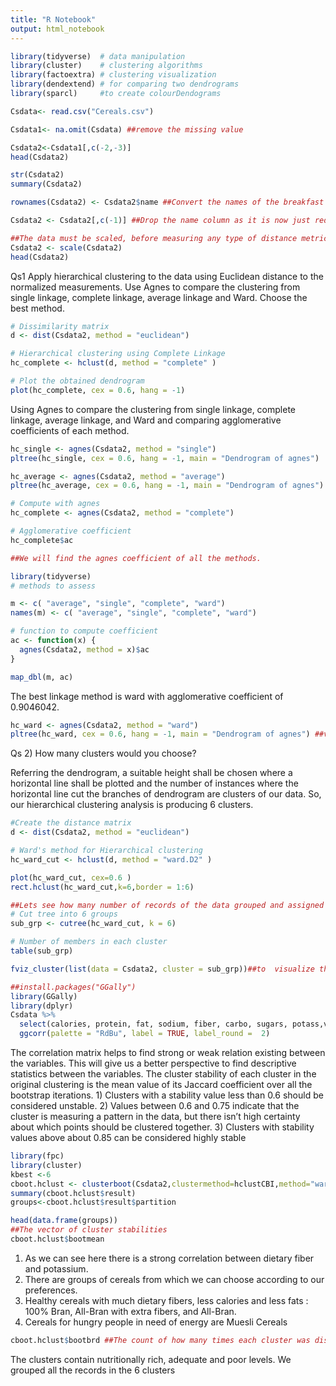 ---
title: "R Notebook"
output: html_notebook
---

```{r}
library(tidyverse)  # data manipulation
library(cluster)    # clustering algorithms
library(factoextra) # clustering visualization
library(dendextend) # for comparing two dendrograms
library(sparcl)     #to create colourDendograms
```

```{r}
Csdata<- read.csv("Cereals.csv")
```

```{r}
Csdata1<- na.omit(Csdata) ##remove the missing value      
```

```{r}
Csdata2<-Csdata1[,c(-2,-3)]
head(Csdata2)
```

```{r}
str(Csdata2)
summary(Csdata2)
```

```{r}
rownames(Csdata2) <- Csdata2$name ##Convert the names of the breakfast cereals to the row names, as this will later help us in visualising the clusters 
```


```{r}
Csdata2 <- Csdata2[,c(-1)] ##Drop the name column as it is now just redundant information
```


```{r}

##The data must be scaled, before measuring any type of distance metric as the variables with higher ranges will significantly influence the distance
Csdata2 <- scale(Csdata2)
head(Csdata2) 
```


Qs1 Apply hierarchical clustering to the data using Euclidean distance to the normalized measurements. Use Agnes to compare the clustering from  single linkage, complete linkage, average linkage and Ward. Choose the best method.

```{r}
# Dissimilarity matrix
d <- dist(Csdata2, method = "euclidean")

# Hierarchical clustering using Complete Linkage
hc_complete <- hclust(d, method = "complete" )

# Plot the obtained dendrogram
plot(hc_complete, cex = 0.6, hang = -1)

```

Using Agnes to compare the clustering from  single linkage, complete linkage, average linkage, and Ward and comparing agglomerative coefficients of each method.

```{r}
hc_single <- agnes(Csdata2, method = "single")
pltree(hc_single, cex = 0.6, hang = -1, main = "Dendrogram of agnes")

```

```{r}
hc_average <- agnes(Csdata2, method = "average")
pltree(hc_average, cex = 0.6, hang = -1, main = "Dendrogram of agnes")
```

```{r}
# Compute with agnes
hc_complete <- agnes(Csdata2, method = "complete")

# Agglomerative coefficient
hc_complete$ac

```


```{r}
##We will find the agnes coefficient of all the methods.

library(tidyverse)
# methods to assess

m <- c( "average", "single", "complete", "ward")
names(m) <- c( "average", "single", "complete", "ward")

# function to compute coefficient
ac <- function(x) {
  agnes(Csdata2, method = x)$ac
}

map_dbl(m, ac)
```

The best linkage method is ward with agglomerative coefficient of 0.9046042.

```{r}
hc_ward <- agnes(Csdata2, method = "ward")
pltree(hc_ward, cex = 0.6, hang = -1, main = "Dendrogram of agnes") ##visualizing the dendrogram using wards method:
```

Qs 2) How many clusters would you choose?

Referring the dendrogram, a suitable height shall be chosen where a horizontal line shall be plotted and the number of instances where the horizontal line cut the branches of dendrogram are clusters of our data. So, our hierarchical clustering analysis is producing 6 clusters.
```{r}

#Create the distance matrix
d <- dist(Csdata2, method = "euclidean")

# Ward's method for Hierarchical clustering
hc_ward_cut <- hclust(d, method = "ward.D2" )

plot(hc_ward_cut, cex=0.6 )
rect.hclust(hc_ward_cut,k=6,border = 1:6) 

```

```{r}
##Lets see how many number of records of the data grouped and assigned  to clusters
# Cut tree into 6 groups
sub_grp <- cutree(hc_ward_cut, k = 6)

# Number of members in each cluster
table(sub_grp)
```

```{r}
fviz_cluster(list(data = Csdata2, cluster = sub_grp))##to  visualize the result in a plot.
```
```{r}
##install.packages("GGally")
library(GGally)
library(dplyr)
Csdata %>% 
  select(calories, protein, fat, sodium, fiber, carbo, sugars, potass,vitamins,rating) %>% 
  ggcorr(palette = "RdBu", label = TRUE, label_round =  2)
```

The correlation matrix  helps to find strong or weak relation existing between the variables. This will give us a better perspective to find descriptive statistics between the variables.
The cluster stability of each cluster in the original clustering is the mean value of its
Jaccard coefficient over all the bootstrap iterations. 
1) Clusters with a stability value less than 0.6 should be considered unstable. 
2)  Values between 0.6 and 0.75 indicate that the cluster is measuring a pattern in the data, but there isn't high certainty
about which points should be clustered together. 
3) Clusters with stability values above about 0.85 can be considered highly stable


```{r}
library(fpc)
library(cluster)
kbest <-6
cboot.hclust <- clusterboot(Csdata2,clustermethod=hclustCBI,method="ward.D2", k=kbest)
summary(cboot.hclust$result)
groups<-cboot.hclust$result$partition
```


```{r}
head(data.frame(groups))
##The vector of cluster stabilities
cboot.hclust$bootmean 

```

1) As we can see here there is a strong correlation between dietary fiber and potassium.
2) There are groups of cereals from which we can choose according to our preferences.  
4) Healthy cereals with much dietary fibers, less calories and less fats : 100% Bran, All-Bran with extra fibers, and All-Bran.
5) Cereals for hungry people in need of energy are Muesli Cereals

```{r}
cboot.hclust$bootbrd ##The count of how many times each cluster was dissolved. By default clusterboot() runs 100 bootstrap iterations.
```


The clusters contain nutritionally rich, adequate and poor levels. We grouped all the records in the 6 clusters


